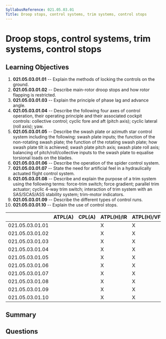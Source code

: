 ```yaml
---
SyllabusReference: 021.05.03.01
Title: Droop stops, control systems, trim systems, control stops
---
```


# Droop stops, control systems, trim systems, control stops

## Learning Objectives

1. **021.05.03.01.01** -- Explain the methods of locking the controls on the
   ground.
2. **021.05.03.01.02** -- Describe main-rotor droop stops and how rotor flapping
   is restricted.
3. **021.05.03.01.03** -- Explain the principle of phase lag and advance angle.
4. **021.05.03.01.04** -- Describe the following four axes of control operation,
   their operating principle and their associated cockpit controls: collective
   control; cyclic fore and aft (pitch axis); cyclic lateral (roll axis); yaw.
5. **021.05.03.01.05** -- Describe the swash plate or azimuth star control system
   including the following: swash plate inputs; the function of the non-rotating
   swash plate; the function of the rotating swash plate; how swash plate tilt
   is achieved; swash plate pitch axis; swash plate roll axis; balancing of
   pitch/roll/collective inputs to the swash plate to equalise torsional loads
   on the blades.
6. **021.05.03.01.06** -- Describe the operation of the spider control system.
7. **021.05.03.01.07** -- State the need for artificial feel in a hydraulically
   actuated flight control system.
8. **021.05.03.01.08** -- Describe and explain the purpose of a trim system using
   the following terms: force-trim switch; force gradient; parallel trim
   actuator; cyclic 4-way trim switch; interaction of trim system with an
   SAS/SCAS/ASS stability system; trim-motor indicators.
9. **021.05.03.01.09** -- Describe the different types of control runs.
10. **021.05.03.01.10** -- Explain the use of control stops.

|                 | ATPL(A) | CPL(A) | ATPL(H)/IR | ATPL(H)/VFR | CPL(H) | IR  | CBIR(A) |
| --------------- | ------- | ------ | ---------- | ----------- | ------ | --- | ------- |
| 021.05.03.01.01 |         |        | X          | X           | X      |     |         |
| 021.05.03.01.02 |         |        | X          | X           | X      |     |         |
| 021.05.03.01.03 |         |        | X          | X           | X      |     |         |
| 021.05.03.01.04 |         |        | X          | X           | X      |     |         |
| 021.05.03.01.05 |         |        | X          | X           | X      |     |         |
| 021.05.03.01.06 |         |        | X          | X           | X      |     |         |
| 021.05.03.01.07 |         |        | X          | X           | X      |     |         |
| 021.05.03.01.08 |         |        | X          | X           | X      |     |         |
| 021.05.03.01.09 |         |        | X          | X           | X      |     |         |
| 021.05.03.01.10 |         |        | X          | X           | X      |     |         |

## Summary

## Questions
